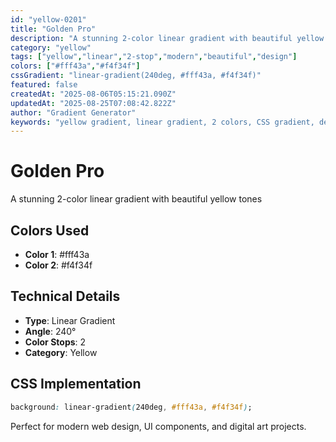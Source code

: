 ```yaml
---
id: "yellow-0201"
title: "Golden Pro"
description: "A stunning 2-color linear gradient with beautiful yellow tones"
category: "yellow"
tags: ["yellow","linear","2-stop","modern","beautiful","design"]
colors: ["#fff43a","#f4f34f"]
cssGradient: "linear-gradient(240deg, #fff43a, #f4f34f)"
featured: false
createdAt: "2025-08-06T05:15:21.090Z"
updatedAt: "2025-08-25T07:08:42.822Z"
author: "Gradient Generator"
keywords: "yellow gradient, linear gradient, 2 colors, CSS gradient, design, #fff43a, #f4f34f"
---
```


# Golden Pro

A stunning 2-color linear gradient with beautiful yellow tones

## Colors Used
- **Color 1**: #fff43a
- **Color 2**: #f4f34f

## Technical Details
- **Type**: Linear Gradient
- **Angle**: 240°
- **Color Stops**: 2
- **Category**: Yellow

## CSS Implementation
```css
background: linear-gradient(240deg, #fff43a, #f4f34f);
```

Perfect for modern web design, UI components, and digital art projects.

